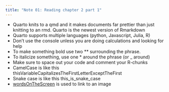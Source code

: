 ```yaml
---
title: "Note 01: Reading chapter 2 part 1"
---
```



- Quarto knits to a qmd and it makes documents far prettier than just knitting to an rmd. Quarto is the newest version of Rmarkdown
- Quarto supports multiple languages (python, Javascript, Julia, R)
- Don’t use the console unless you are doing calculations and looking for help 
- To make something bold use two ** surrounding the phrase. 
- To italicize something, use one * around the phrase (or _ around) 
- Make sure to space out your code and comment your R-chunks 
- CamelCase is like this thisVariableCapitalizesTheFirstLetterExceptTheFirst
- Snake case is like this this_is_snake_case 
- [wordsOnTheScreen](link) is used to link to an image 

